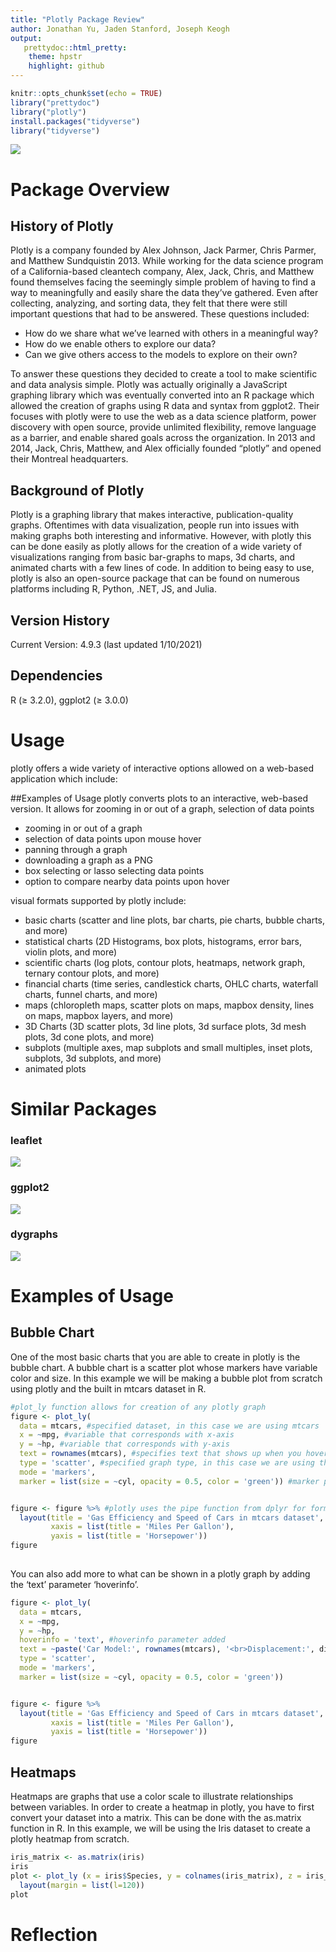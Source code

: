 ```yaml
---
title: "Plotly Package Review"
author: Jonathan Yu, Jaden Stanford, Joseph Keogh
output:
   prettydoc::html_pretty:
    theme: hpstr
    highlight: github
---
```


```r
knitr::opts_chunk$set(echo = TRUE)
library("prettydoc")
library("plotly")
install.packages("tidyverse")
library("tidyverse")
```

![](/cloud/project/plotlylogo.png)


# Package Overview

## History of Plotly 
Plotly is a company founded by Alex Johnson, Jack Parmer, Chris Parmer, and Matthew Sundquistin 2013.  While working for the data science program of a California-based cleantech company, Alex, Jack, Chris, and Matthew found themselves facing the seemingly simple problem of having to find a way to meaningfully and easily share the data they've gathered. Even after collecting, analyzing, and sorting data, they felt that there were still important questions that had to be answered.  These questions included: 

  - How do we share what we've learned with others in a meaningful way? 
  - How do we enable others to explore our data?
  - Can we give others access to the models to explore on their own? 

To answer these questions they decided to create a tool to make scientific and data analysis simple.  Plotly was actually originally a JavaScript graphing library which was eventually converted into an R package which allowed the creation of graphs using R data and syntax from ggplot2. Their focuses with plotly were to use the web as a data science platform, power discovery with open source, provide unlimited flexibility, remove language as a barrier, and enable shared goals across the organization. In 2013 and 2014, Jack, Chris, Matthew, and Alex officially founded "plotly" and opened their Montreal headquarters. 
  
## Background of Plotly 
Plotly is a graphing library that makes interactive, publication-quality graphs. Oftentimes with data visualization, people run into issues with making graphs both interesting and informative. However, with plotly this can be done easily as plotly allows for the creation of a wide variety of visualizations ranging from basic bar-graphs to maps, 3d charts, and animated charts with a few lines of code. In addition to being easy to use, plotly is also an open-source package that can be found on numerous platforms including R, Python, .NET, JS, and Julia.


## Version History
Current Version: 4.9.3 (last updated 1/10/2021)


## Dependencies
R (≥ 3.2.0), ggplot2 (≥ 3.0.0)

# Usage
plotly offers a wide variety of interactive options allowed on a web-based application which include: 


##Examples of Usage
plotly converts plots to an interactive, web-based version.  It allows for zooming in or out of a graph, selection of data points 

  - zooming in or out of a graph
  - selection of data points upon mouse hover
  - panning through a graph 
  - downloading a graph as a PNG
  - box selecting or lasso selecting data points
  - option to compare nearby data points upon hover 

visual formats supported by plotly include: 

  - basic charts (scatter and line plots, bar charts, pie charts, bubble charts, and more)
  - statistical charts (2D Histograms, box plots, histograms, error bars, violin plots, and more)
  - scientific charts (log plots, contour plots, heatmaps, network graph, ternary contour plots, and more)
  - financial charts (time series, candlestick charts, OHLC charts, waterfall charts, funnel charts, and more)
  - maps (chloropleth maps, scatter plots on maps, mapbox density, lines on maps, mapbox layers, and more)
  - 3D Charts (3D scatter plots, 3d line plots, 3d surface plots, 3d mesh plots, 3d cone plots, and more)
  - subplots (multiple axes, map subplots and small multiples, inset plots, subplots, 3d subplots, and more)
  - animated plots


# Similar Packages{.tabset} 


### leaflet 
![](/cloud/project/leafletgraph.png)


### ggplot2
![](/cloud/project/ggplot2.png)


### dygraphs
![](/cloud/project/dygraphsimage.png)


# Examples of Usage 

## Bubble Chart
One of the most basic charts that you are able to create in plotly is the bubble chart.  A bubble chart is a scatter plot whose markers have variable color and size.  In this example we will be making a bubble plot from scratch using plotly and the built in mtcars dataset in R.
```r
#plot_ly function allows for creation of any plotly graph
figure <- plot_ly(
  data = mtcars, #specified dataset, in this case we are using mtcars
  x = ~mpg, #variable that corresponds with x-axis 
  y = ~hp, #variable that corresponds with y-axis
  text = rownames(mtcars), #specifies text that shows up when you hover over a data point
  type = 'scatter', #specified graph type, in this case we are using the scatter plot
  mode = 'markers', 
  marker = list(size = ~cyl, opacity = 0.5, color = 'green')) #marker parameter specifies the size, opacity, and color of each of our bubbles.  


figure <- figure %>% #plotly uses the pipe function from dplyr for formatting the layout of the graph (x-axis, y-axis, and title)
  layout(title = 'Gas Efficiency and Speed of Cars in mtcars dataset', 
         xaxis = list(title = 'Miles Per Gallon'),
         yaxis = list(title = 'Horsepower'))
figure
  
```
You can also add more to what can be shown in a plotly graph by adding the 'text' parameter 'hoverinfo'. 

```r
figure <- plot_ly(
  data = mtcars,
  x = ~mpg,
  y = ~hp,
  hoverinfo = 'text', #hoverinfo parameter added
  text = ~paste('Car Model:', rownames(mtcars), '<br>Displacement:', disp), #text parameter changed
  type = 'scatter', 
  mode = 'markers', 
  marker = list(size = ~cyl, opacity = 0.5, color = 'green')) 


figure <- figure %>%
  layout(title = 'Gas Efficiency and Speed of Cars in mtcars dataset', 
         xaxis = list(title = 'Miles Per Gallon'),
         yaxis = list(title = 'Horsepower'))
figure

```

## Heatmaps
Heatmaps are graphs that use a color scale to illustrate relationships between variables.  In order to create a heatmap in plotly, you have to first convert your dataset into a matrix.  This can be done with the as.matrix function in R. In this example, we will be using the Iris dataset to create a plotly heatmap from scratch. 
```r
iris_matrix <- as.matrix(iris)
iris
plot <- plot_ly (x = iris$Species, y = colnames(iris_matrix), z = iris_matrix, type = "heatmap") %>%
  layout(margin = list(l=120))
plot
```

# Reflection




